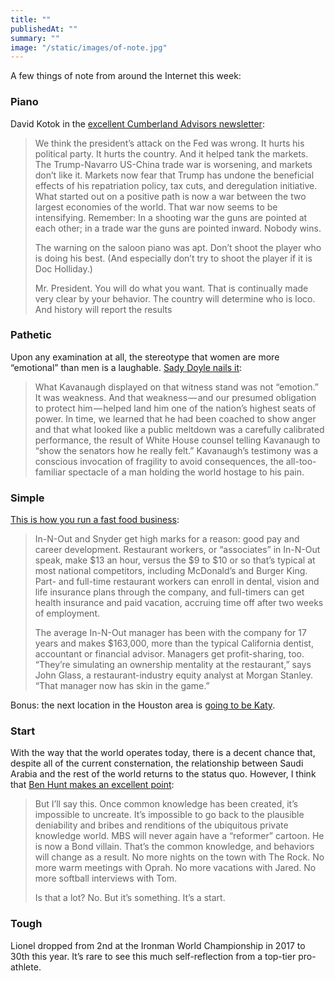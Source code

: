 ```yaml
---
title: ""
publishedAt: ""
summary: ""
image: "/static/images/of-note.jpg"
---
```


A few things of note from around the Internet this week:

### Piano

David Kotok in the [excellent Cumberland Advisors
newsletter](https://mailchi.mp/cumber.com/cumberland-advisors-market-commentary-doc-holliday-jay-powell-donald-trump-the-piano?e=fdf6aec7bc):

> We think the president’s attack on the Fed was wrong. It hurts his
> political party. It hurts the country. And it helped tank the markets.
> The Trump-Navarro US-China trade war is worsening, and markets don’t
> like it. Markets now fear that Trump has undone the beneficial effects
> of his repatriation policy, tax cuts, and deregulation initiative.
> What started out on a positive path is now a war between the two
> largest economies of the world. That war now seems to be intensifying.
> Remember: In a shooting war the guns are pointed at each other; in a
> trade war the guns are pointed inward. Nobody wins.
>
> The warning on the saloon piano was apt. Don’t shoot the player who is
> doing his best. (And especially don’t try to shoot the player if it is
> Doc Holliday.)
>
> Mr. President. You will do what you want. That is continually made
> very clear by your behavior. The country will determine who is loco.
> And history will report the results

### Pathetic

Upon any examination at all, the stereotype that women are more
“emotional” than men is a laughable. [Sady Doyle nails
it](https://medium.com/s/powertrip/male-pain-is-male-power-3db257db15e4):

> What Kavanaugh displayed on that witness stand was not “emotion.” It
> was weakness. And that weakness — and our presumed obligation to
> protect him — helped land him one of the nation’s highest seats of
> power. In time, we learned that he had been coached to show anger and
> that what looked like a public meltdown was a carefully calibrated
> performance, the result of White House counsel telling Kavanaugh to
> “show the senators how he really felt.” Kavanaugh’s testimony was a
> conscious invocation of fragility to avoid consequences, the
> all-too-familiar spectacle of a man holding the world hostage to his
> pain.

### Simple

[This is how you run a fast food
business](https://www.forbes.com/sites/chloesorvino/2018/10/10/exclusive-in-n-out-billionaire-lynsi-snyder-opens-up-about-her-troubled-past-and-the-burger-chains-future/):

> In-N-Out and Snyder get high marks for a reason: good pay and career
> development. Restaurant workers, or “associates” in In-N-Out speak,
> make \$13 an hour, versus the \$9 to \$10 or so that’s typical at most
> national competitors, including McDonald’s and Burger King. Part- and
> full-time restaurant workers can enroll in dental, vision and life
> insurance plans through the company, and full-timers can get health
> insurance and paid vacation, accruing time off after two weeks of
> employment.
>
> The average In-N-Out manager has been with the company for 17 years
> and makes \$163,000, more than the typical California dentist,
> accountant or financial advisor. Managers get profit-sharing, too.
> “They’re simulating an ownership mentality at the restaurant,” says
> John Glass, a restaurant-industry equity analyst at Morgan Stanley.
> “That manager now has skin in the game.”

Bonus: the next location in the Houston area is [going to be
Katy](https://houston.eater.com/2018/10/17/17987828/in-n-out-burger-katy-opening).

### Start

With the way that the world operates today, there is a decent chance
that, despite all of the current consternation, the relationship between
Saudi Arabia and the rest of the world returns to the status quo.
However, I think that [Ben Hunt makes an excellent
point](https://www.epsilontheory.com/saudi-arabia-and-the-common-knowledge-game/):

> But I’ll say this. Once common knowledge has been created, it’s
> impossible to uncreate. It’s impossible to go back to the plausible
> deniability and bribes and renditions of the ubiquitous private
> knowledge world. MBS will never again have a “reformer” cartoon. He is
> now a Bond villain. That’s the common knowledge, and behaviors will
> change as a result. No more nights on the town with The Rock. No more
> warm meetings with Oprah. No more vacations with Jared. No more
> softball interviews with Tom.
>
> Is that a lot? No. But it’s something. It’s a start.

### Tough

Lionel dropped from 2nd at the Ironman World Championship in 2017 to
30th this year. It’s rare to see this much self-reflection from a
top-tier pro-athlete.


